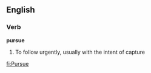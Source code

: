 ==English==

===Verb===
'''pursue'''
# To follow urgently, usually with the intent of capture

[[fi:Pursue]]